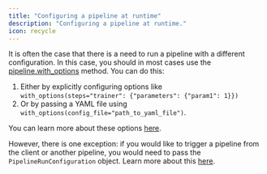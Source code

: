 ```yaml
---
title: "Configuring a pipeline at runtime"
description: "Configuring a pipeline at runtime."
icon: recycle
---
```


It is often the case that there is a need to run a pipeline with a different configuration. In this case, you should in most cases use the [pipeline.with\_options](/latest/versions/0.66.0/how-to/use-configuration-files) method. You can do this:

1. Either by explicitly configuring options like `with_options(steps="trainer": {"parameters": {"param1": 1}})`
2. Or by passing a YAML file using `with_options(config_file="path_to_yaml_file")`.

You can learn more about these options [here](/latest/versions/0.66.0/how-to/use-configuration-files).

However, there is one exception: if you would like to trigger a pipeline from the client or another pipeline, you would need to pass the `PipelineRunConfiguration` object. Learn more about this [here](/latest/versions/0.66.0/how-to/trigger-pipelines/trigger-a-pipeline-from-another).
<CardGroup cols={2}>
 <Card title="Using config files" icon="gear" href="/latest/versions/0.66.0/how-to/use-configuration-files" horizontal />
</CardGroup>

